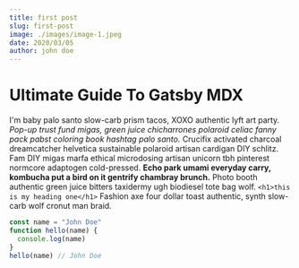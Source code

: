 ```yaml
---
title: first post
slug: first-post
image: ./images/image-1.jpeg
date: 2020/03/05
author: john doe
---
```



# Ultimate Guide To Gatsby MDX

I'm baby palo santo slow-carb prism tacos, XOXO authentic lyft art party. _Pop-up trust fund migas, green juice chicharrones polaroid celiac fanny pack pabst coloring book hashtag palo santo._ Crucifix activated charcoal dreamcatcher helvetica sustainable polaroid artisan cardigan DIY schlitz. Fam DIY migas marfa ethical microdosing artisan unicorn tbh pinterest normcore adaptogen cold-pressed. **Echo park umami everyday carry, kombucha put a bird on it gentrify chambray brunch.** Photo booth authentic green juice bitters taxidermy ugh biodiesel tote bag wolf.
`<h1>this is my heading one</h1>`
Fashion axe four dollar toast authentic, synth slow-carb wolf cronut man braid.

<Counter />

<div className="code">

```javascript
const name = "John Doe" 
function hello(name) {
  console.log(name)
}
hello(name) // John Doe
```

</div>